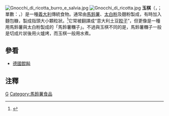 {{noteTA
|1=zh:土豆;zh-hant:馬鈴薯;zh-hans:马铃薯;}}
[[File:Gnocchi_di_ricotta_burro_e_salvia.jpg|thumb]]
[[File:Gnocchi_di_ricotta.jpg|thumb]]
{{Italian cuisine}}
'''玉棋'''（{{lang-it|gnocchi}}，{{IPA-it|ˈɲɔkki}}；單數：{{lang|it|gnocco}}，{{IPA-it|ˈɲɔkko}}）是一種[[義大利|義大利]]傳統食物。通常由[[馬鈴薯|馬鈴薯]]、[[太白粉|太白粉]]及麵粉製成，有時加入麵包糠，製成指頭大小顆粒狀。<ref name=":1">{{Cite book|url=https://books.google.com/?id=-HStec87HdcC&pg=PT8&dq=%2522Gnocchi%2522+and+%2522Italian%2522+and+%2522food%2522#v=onepage&q=Gnocchi&f=false|title=The Oxford Companion to Italian Food|last=Riley|first=Gillian|date=2007-11-01|publisher=Oxford University Press, USA|isbn=9780198606178|language=en}}</ref>它常被翻譯成“意大利土豆[[餃子|餃子]]”，但更像是一種用馬鈴薯與太白粉製成的「馬鈴薯糰子」。不過與玉棋不同的是，馬鈴薯糰子一般是切成片狀後用火爐烤，而玉棋一般用水煮。

== 參看 ==
* [[德國餛飩|德國餛飩]]

==注釋==

{{DEFAULTSORT:玉棋}}
[[Category:意大利食品|G]]
[[Category:馬鈴薯食品|Category:馬鈴薯食品]]